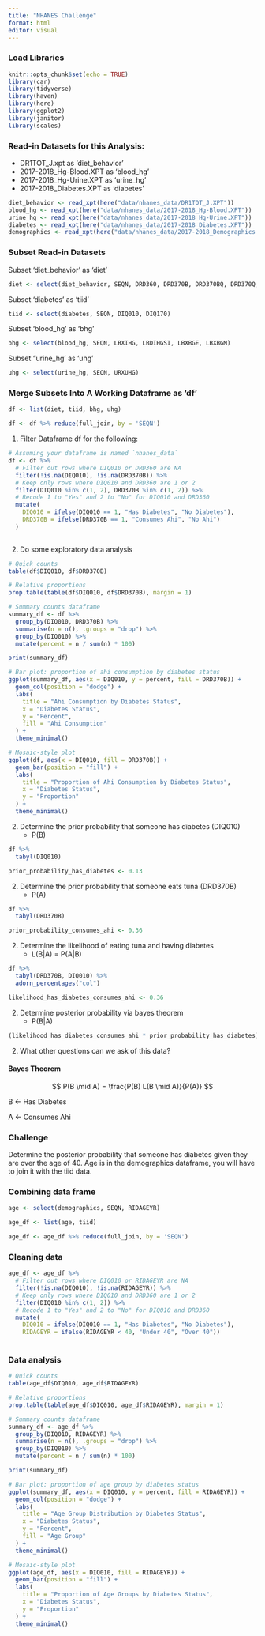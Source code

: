```yaml
---
title: "NHANES Challenge"
format: html
editor: visual
---
```


### Load Libraries

```r
knitr::opts_chunk$set(echo = TRUE)
library(car)
library(tidyverse)
library(haven)
library(here)
library(ggplot2)
library(janitor)
library(scales)
```

### Read-in Datasets for this Analysis:

-   DR1TOT_J.xpt as 'diet_behavior'
-   2017-2018_Hg-Blood.XPT as 'blood_hg'
-   2017-2018_Hg-Urine.XPT as 'urine_hg'
-   2017-2018_Diabetes.XPT as 'diabetes'

```r
diet_behavior <- read_xpt(here("data/nhanes_data/DR1TOT_J.XPT"))
blood_hg <- read_xpt(here("data/nhanes_data/2017-2018_Hg-Blood.XPT"))
urine_hg <- read_xpt(here("data/nhanes_data/2017-2018_Hg-Urine.XPT"))
diabetes <- read_xpt(here("data/nhanes_data/2017-2018_Diabetes.XPT"))
demographics <- read_xpt(here("data/nhanes_data/2017-2018_Demographics.XPT"))
```

### Subset Read-in Datasets

Subset 'diet_behavior' as 'diet'

```r
diet <- select(diet_behavior, SEQN, DRD360, DRD370B, DRD370BQ, DRD370Q, DRD370QQ)
```

Subset 'diabetes' as 'tiid'

```r
tiid <- select(diabetes, SEQN, DIQ010, DIQ170)
```

Subset 'blood_hg' as 'bhg'

```r
bhg <- select(blood_hg, SEQN, LBXIHG, LBDIHGSI, LBXBGE, LBXBGM)
```

Subset "urine_hg' as 'uhg'

```r
uhg <- select(urine_hg, SEQN, URXUHG)
```

### Merge Subsets Into A Working Dataframe as 'df'

```r
df <- list(diet, tiid, bhg, uhg)

df <- df %>% reduce(full_join, by = 'SEQN')
```

1.  Filter Dataframe df for the following:

```r
# Assuming your dataframe is named `nhanes_data`
df <- df %>%
  # Filter out rows where DIQ010 or DRD360 are NA
  filter(!is.na(DIQ010), !is.na(DRD370B)) %>%
  # Keep only rows where DIQ010 and DRD360 are 1 or 2
  filter(DIQ010 %in% c(1, 2), DRD370B %in% c(1, 2)) %>%
  # Recode 1 to "Yes" and 2 to "No" for DIQ010 and DRD360
  mutate(
    DIQ010 = ifelse(DIQ010 == 1, "Has Diabetes", "No Diabetes"),
    DRD370B = ifelse(DRD370B == 1, "Consumes Ahi", "No Ahi")
  )
  
```

2.  Do some exploratory data analysis

```r
# Quick counts
table(df$DIQ010, df$DRD370B)

# Relative proportions
prop.table(table(df$DIQ010, df$DRD370B), margin = 1)

# Summary counts dataframe
summary_df <- df %>%
  group_by(DIQ010, DRD370B) %>%
  summarise(n = n(), .groups = "drop") %>%
  group_by(DIQ010) %>%
  mutate(percent = n / sum(n) * 100)

print(summary_df)

# Bar plot: proportion of ahi consumption by diabetes status
ggplot(summary_df, aes(x = DIQ010, y = percent, fill = DRD370B)) +
  geom_col(position = "dodge") +
  labs(
    title = "Ahi Consumption by Diabetes Status",
    x = "Diabetes Status",
    y = "Percent",
    fill = "Ahi Consumption"
  ) +
  theme_minimal()

# Mosaic-style plot
ggplot(df, aes(x = DIQ010, fill = DRD370B)) +
  geom_bar(position = "fill") +
  labs(
    title = "Proportion of Ahi Consumption by Diabetes Status",
    x = "Diabetes Status",
    y = "Proportion"
  ) +
  theme_minimal()
```

2.  Determine the prior probability that someone has diabetes (DIQ010)
    -   P(B)

```r
df %>% 
  tabyl(DIQ010)

prior_probability_has_diabetes <- 0.13
```

2.  Determine the prior probability that someone eats tuna (DRD370B)
    -   P(A)

```r
df %>% 
  tabyl(DRD370B)

prior_probability_consumes_ahi <- 0.36
```

2.  Determine the likelihood of eating tuna and having diabetes
    -   L(B\|A) = P(A\|B)

```r
df %>% 
  tabyl(DRD370B, DIQ010) %>%
  adorn_percentages("col")

likelihood_has_diabetes_consumes_ahi <- 0.36
```

2.  Determine posterior probability via bayes theorem
    -   P(B\|A)

```r
(likelihood_has_diabetes_consumes_ahi * prior_probability_has_diabetes) / prior_probability_consumes_ahi
```

2.  What other questions can we ask of this data?

#### Bayes Theorem

$$
P(B \mid A) = \frac{P(B) L(B \mid A)}{P(A)} 
$$

B \<- Has Diabetes

A \<- Consumes Ahi

### Challenge

Determine the posterior probability that someone has diabetes given they are over the age of 40. Age is in the demographics dataframe, you will have to join it with the tiid data.

### Combining data frame

```r

age <- select(demographics, SEQN, RIDAGEYR)

age_df <- list(age, tiid)

age_df <- age_df %>% reduce(full_join, by = 'SEQN')
```

### Cleaning data

```r
age_df <- age_df %>%
  # Filter out rows where DIQ010 or RIDAGEYR are NA
  filter(!is.na(DIQ010), !is.na(RIDAGEYR)) %>%
  # Keep only rows where DIQ010 and DRD360 are 1 or 2
  filter(DIQ010 %in% c(1, 2)) %>%
  # Recode 1 to "Yes" and 2 to "No" for DIQ010 and DRD360
  mutate(
    DIQ010 = ifelse(DIQ010 == 1, "Has Diabetes", "No Diabetes"),
    RIDAGEYR = ifelse(RIDAGEYR < 40, "Under 40", "Over 40"))
  
```

### Data analysis

```r
# Quick counts
table(age_df$DIQ010, age_df$RIDAGEYR)

# Relative proportions
prop.table(table(age_df$DIQ010, age_df$RIDAGEYR), margin = 1)

# Summary counts dataframe
summary_df <- age_df %>%
  group_by(DIQ010, RIDAGEYR) %>%
  summarise(n = n(), .groups = "drop") %>%
  group_by(DIQ010) %>%
  mutate(percent = n / sum(n) * 100)

print(summary_df)

# Bar plot: proportion of age group by diabetes status
ggplot(summary_df, aes(x = DIQ010, y = percent, fill = RIDAGEYR)) +
  geom_col(position = "dodge") +
  labs(
    title = "Age Group Distribution by Diabetes Status",
    x = "Diabetes Status",
    y = "Percent",
    fill = "Age Group"
  ) +
  theme_minimal()

# Mosaic-style plot
ggplot(age_df, aes(x = DIQ010, fill = RIDAGEYR)) +
  geom_bar(position = "fill") +
  labs(
    title = "Proportion of Age Groups by Diabetes Status",
    x = "Diabetes Status",
    y = "Proportion"
  ) +
  theme_minimal()
```
